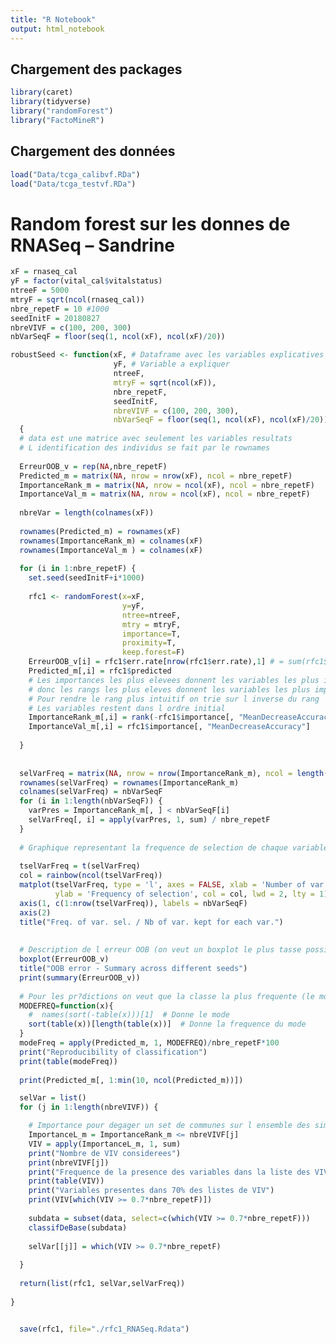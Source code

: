 ```yaml
---
title: "R Notebook"
output: html_notebook
---
```


## Chargement des packages

```r
library(caret)
library(tidyverse)
library("randomForest")
library("FactoMineR")
```

## Chargement des données
```r
load("Data/tcga_calibvf.RDa")
load("Data/tcga_testvf.RDa")
```

# Random forest sur les donnes de RNASeq -- Sandrine
```r


xF = rnaseq_cal
yF = factor(vital_cal$vitalstatus)
ntreeF = 5000
mtryF = sqrt(ncol(rnaseq_cal))
nbre_repetF = 10 #1000
seedInitF = 20180827
nbreVIVF = c(100, 200, 300)
nbVarSeqF = floor(seq(1, ncol(xF), ncol(xF)/20))

robustSeed <- function(xF, # Dataframe avec les variables explicatives en colonne et les individus en ligne, l identification des individus se fait par le rownames
                       yF, # Variable a expliquer
                       ntreeF, 
                       mtryF = sqrt(ncol(xF)), 
                       nbre_repetF, 
                       seedInitF, 
                       nbreVIVF = c(100, 200, 300), 
                       nbVarSeqF = floor(seq(1, ncol(xF), ncol(xF)/20))  ) 
  {
  # data est une matrice avec seulement les variables resultats
  # L identification des individus se fait par le rownames
  
  ErreurOOB_v = rep(NA,nbre_repetF)
  Predicted_m = matrix(NA, nrow = nrow(xF), ncol = nbre_repetF)
  ImportanceRank_m = matrix(NA, nrow = ncol(xF), ncol = nbre_repetF)
  ImportanceVal_m = matrix(NA, nrow = ncol(xF), ncol = nbre_repetF)
  
  nbreVar = length(colnames(xF))
  
  rownames(Predicted_m) = rownames(xF)
  rownames(ImportanceRank_m) = colnames(xF)
  rownames(ImportanceVal_m ) = colnames(xF)
  
  for (i in 1:nbre_repetF) {
    set.seed(seedInitF+i*1000) 
    
    rfc1 <- randomForest(x=xF,
                         y=yF,
                         ntree=ntreeF,
                         mtry = mtryF,
                         importance=T,
                         proximity=T,
                         keep.forest=F)
    ErreurOOB_v[i] = rfc1$err.rate[nrow(rfc1$err.rate),1] # = sum(rfc1$predicted!=souche)/length(souche) 
    Predicted_m[,i] = rfc1$predicted
    # Les importances les plus elevees donnent les variables les plus importantes
    # donc les rangs les plus eleves donnent les variables les plus importantes
    # Pour rendre le rang plus intuitif on trie sur l inverse du rang
    # Les variables restent dans l ordre initial
    ImportanceRank_m[,i] = rank(-rfc1$importance[, "MeanDecreaseAccuracy"])
    ImportanceVal_m[,i] = rfc1$importance[, "MeanDecreaseAccuracy"]
    
  } 
  
  
  selVarFreq = matrix(NA, nrow = nrow(ImportanceRank_m), ncol = length(nbVarSeqF))
  rownames(selVarFreq) = rownames(ImportanceRank_m)
  colnames(selVarFreq) = nbVarSeqF
  for (i in 1:length(nbVarSeqF)) {
    varPres = ImportanceRank_m[, ] < nbVarSeqF[i]
    selVarFreq[, i] = apply(varPres, 1, sum) / nbre_repetF
  }
  
  # Graphique representant la frequence de selection de chaque variable en fonction du nombre de variables selectionnees
  
  tselVarFreq = t(selVarFreq)
  col = rainbow(ncol(tselVarFreq))
  matplot(tselVarFreq, type = 'l', axes = FALSE, xlab = 'Number of var. kept',
          ylab = 'Frequency of selection', col = col, lwd = 2, lty = 1)
  axis(1, c(1:nrow(tselVarFreq)), labels = nbVarSeqF)
  axis(2)
  title("Freq. of var. sel. / Nb of var. kept for each var.")  
  
  
  # Description de l erreur OOB (on veut un boxplot le plus tasse possible et on regarde egalement le max)
  boxplot(ErreurOOB_v)
  title("OOB error - Summary across different seeds")
  print(summary(ErreurOOB_v))
  
  # Pour les pr?dictions on veut que la classe la plus frequente (le mode) soit vraiment tres frequente
  MODEFREQ=function(x){
    #  names(sort(-table(x)))[1]  # Donne le mode
    sort(table(x))[length(table(x))]  # Donne la frequence du mode
  }
  modeFreq = apply(Predicted_m, 1, MODEFREQ)/nbre_repetF*100
  print("Reproducibility of classification")
  print(table(modeFreq))
  
  print(Predicted_m[, 1:min(10, ncol(Predicted_m))]) 

  selVar = list()
  for (j in 1:length(nbreVIVF)) {

    # Importance pour degager un set de communes sur l ensemble des simulations
    ImportanceL_m = ImportanceRank_m <= nbreVIVF[j]
    VIV = apply(ImportanceL_m, 1, sum)
    print("Nombre de VIV considerees")
    print(nbreVIVF[j])
    print("Frequence de la presence des variables dans la liste des VIV")
    print(table(VIV))
    print("Variables presentes dans 70% des listes de VIV")
    print(VIV[which(VIV >= 0.7*nbre_repetF)])
    
    subdata = subset(data, select=c(which(VIV >= 0.7*nbre_repetF)))
    classifDeBase(subdata)
    
    selVar[[j]] = which(VIV >= 0.7*nbre_repetF)
    
  }
  
  return(list(rfc1, selVar,selVarFreq))
  
}


  save(rfc1, file="./rfc1_RNASeq.Rdata")

```


